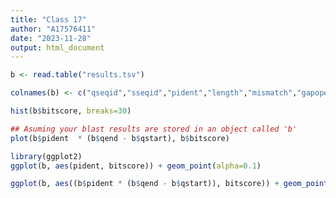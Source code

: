```yaml
---
title: "Class 17"
author: "A17576411"
date: "2023-11-28"
output: html_document
---
```

```r
b <- read.table("results.tsv")
```
```r
colnames(b) <- c("qseqid","sseqid","pident","length","mismatch","gapopen","qstart","qend","sstart","send","evalue","bitscore")
```
```r
hist(b$bitscore, breaks=30)
```

```r
## Asuming your blast results are stored in an object called 'b'
plot(b$pident  * (b$qend - b$qstart), b$bitscore)
```
```r
library(ggplot2)
ggplot(b, aes(pident, bitscore)) + geom_point(alpha=0.1) 
```
```r
ggplot(b, aes((b$pident * (b$qend - b$qstart)), bitscore)) + geom_point(alpha=0.1) + geom_smooth()

```


